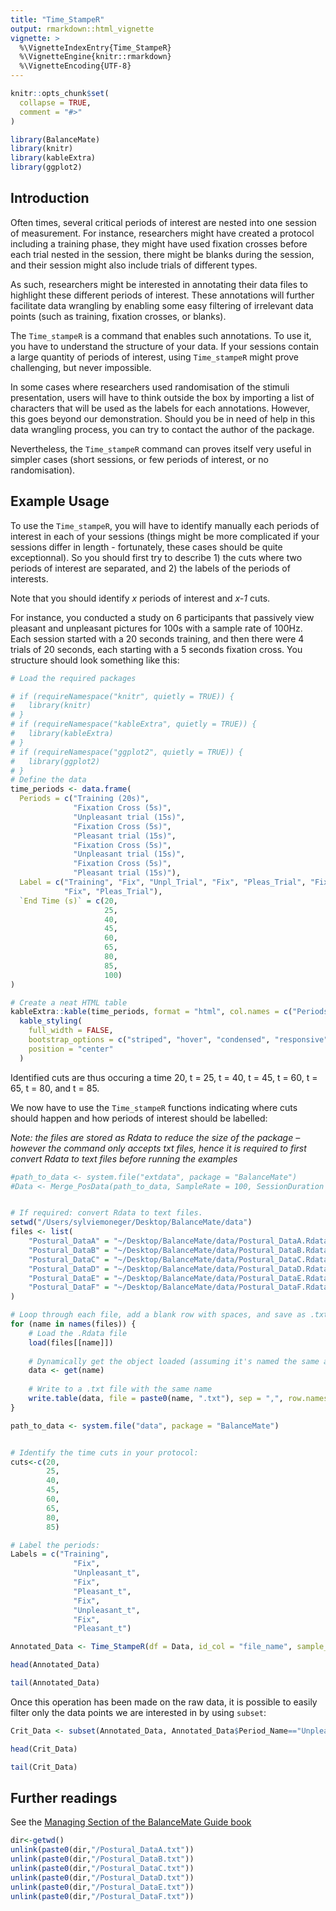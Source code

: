```yaml
---
title: "Time_StampeR"
output: rmarkdown::html_vignette
vignette: >
  %\VignetteIndexEntry{Time_StampeR}
  %\VignetteEngine{knitr::rmarkdown}
  %\VignetteEncoding{UTF-8}
---
```


```r
knitr::opts_chunk$set(
  collapse = TRUE,
  comment = "#>"
)
```

```r
library(BalanceMate)
library(knitr)
library(kableExtra)
library(ggplot2)
```

## Introduction

Often times, several critical periods of interest are nested into one session of measurement. For instance, researchers might have created a protocol including a training phase, they might have used fixation crosses before each trial nested in the session, there might be blanks during the session, and their session might also include trials of different types.

As such, researchers might be interested in annotating their data files to highlight these different periods of interest. These annotations will further facilitate data wrangling by enabling some easy filtering of irrelevant data points (such as training, fixation crosses, or blanks).

The `Time_stampeR` is a command that enables such annotations. To use it, you have to understand the structure of your data. If your sessions contain a large quantity of periods of interest, using `Time_stampeR` might prove challenging, but never impossible.

In some cases where researchers used randomisation of the stimuli presentation, users will have to think outside the box by importing a list of characters that will be used as the labels for each annotations. However, this goes beyond our demonstration. Should you be in need of help in this data wrangling process, you can try to contact the author of the package.

Nevertheless, the `Time_stampeR` command can proves itself very useful in simpler cases (short sessions, or few periods of interest, or no randomisation).

## Example Usage

To use the `Time_stampeR`, you will have to identify manually each periods of interest in each of your sessions (things might be more complicated if your sessions differ in length - fortunately, these cases should be quite exceptionnal). So you should first try to describe 1) the cuts where two periods of interest are separated, and 2) the labels of the periods of interests.

Note that you should identify *x* periods of interest and *x-1* cuts.

For instance, you conducted a study on 6 participants that passively view pleasant and unpleasant pictures for 100s with a sample rate of 100Hz. Each session started with a 20 seconds training, and then there were 4 trials of 20 seconds, each starting with a 5 seconds fixation cross. You structure should look something like this:

```r
# Load the required packages

# if (requireNamespace("knitr", quietly = TRUE)) {
#   library(knitr)
# }
# if (requireNamespace("kableExtra", quietly = TRUE)) {
#   library(kableExtra)
# }
# if (requireNamespace("ggplot2", quietly = TRUE)) {
#   library(ggplot2)
# }
# Define the data
time_periods <- data.frame(
  Periods = c("Training (20s)", 
              "Fixation Cross (5s)", 
              "Unpleasant trial (15s)", 
              "Fixation Cross (5s)", 
              "Pleasant trial (15s)", 
              "Fixation Cross (5s)", 
              "Unpleasant trial (15s)", 
              "Fixation Cross (5s)", 
              "Pleasant trial (15s)"), 
  Label = c("Training", "Fix", "Unpl_Trial", "Fix", "Pleas_Trial", "Fix", "Unpl_Trial",
            "Fix", "Pleas_Trial"),
  `End Time (s)` = c(20, 
                     25, 
                     40, 
                     45, 
                     60, 
                     65, 
                     80, 
                     85, 
                     100)
)

# Create a neat HTML table
kableExtra::kable(time_periods, format = "html", col.names = c("Periods of interest", "Label", "End Time (s)"), table.attr = "style='width:50%;'") %>%
  kable_styling(
    full_width = FALSE, 
    bootstrap_options = c("striped", "hover", "condensed", "responsive"),
    position = "center"
  ) 

```
Identified cuts are thus occuring a time 20, t = 25, t = 40, t = 45, t = 60, t = 65, t = 80, and t = 85. 

We now have to use the `Time_stampeR` functions indicating where cuts should happen and how periods of interest should be labelled:

*Note: the files are stored as Rdata to reduce the size of the package -- however the command only accepts txt files, hence it is required to first convert Rdata to text files before running the examples*

```r
#path_to_data <- system.file("extdata", package = "BalanceMate")
#Data <- Merge_PosData(path_to_data, SampleRate = 100, SessionDuration = 100)


# If required: convert Rdata to text files.
setwd("/Users/sylviemoneger/Desktop/BalanceMate/data")
files <- list(
    "Postural_DataA" = "~/Desktop/BalanceMate/data/Postural_DataA.Rdata",
    "Postural_DataB" = "~/Desktop/BalanceMate/data/Postural_DataB.Rdata",
    "Postural_DataC" = "~/Desktop/BalanceMate/data/Postural_DataC.Rdata",
    "Postural_DataD" = "~/Desktop/BalanceMate/data/Postural_DataD.Rdata",
    "Postural_DataE" = "~/Desktop/BalanceMate/data/Postural_DataE.Rdata",
    "Postural_DataF" = "~/Desktop/BalanceMate/data/Postural_DataF.Rdata"
)

# Loop through each file, add a blank row with spaces, and save as .txt
for (name in names(files)) {
    # Load the .Rdata file
    load(files[[name]])
    
    # Dynamically get the object loaded (assuming it's named the same as the file)
    data <- get(name)
    
    # Write to a .txt file with the same name
    write.table(data, file = paste0(name, ".txt"), sep = ",", row.names = FALSE, col.names = FALSE, quote = FALSE)
}

path_to_data <- system.file("data", package = "BalanceMate")


# Identify the time cuts in your protocol: 
cuts<-c(20, 
        25, 
        40, 
        45, 
        60, 
        65, 
        80, 
        85)

# Label the periods:
Labels = c("Training", 
              "Fix", 
              "Unpleasant_t", 
              "Fix", 
              "Pleasant_t", 
              "Fix", 
              "Unpleasant_t", 
              "Fix", 
              "Pleasant_t")

Annotated_Data <- Time_StampeR(df = Data, id_col = "file_name", sample_rate = 100, protocol_duration = 100, cuts = cuts, period_names = Labels)

head(Annotated_Data)

tail(Annotated_Data)

```

Once this operation has been made on the raw data, it is possible to easily filter only the data points we are interested in by using `subset`:

```r
Crit_Data <- subset(Annotated_Data, Annotated_Data$Period_Name=="Unpleasant_t" | Annotated_Data$Period_Name == "Pleasant_t")

head(Crit_Data)

tail(Crit_Data)
```

## Further readings

See the [Managing Section of the BalanceMate Guide book](https://jeanmoneger.com/book/managing-1) 


```r
dir<-getwd()
unlink(paste0(dir,"/Postural_DataA.txt"))
unlink(paste0(dir,"/Postural_DataB.txt"))
unlink(paste0(dir,"/Postural_DataC.txt"))
unlink(paste0(dir,"/Postural_DataD.txt"))
unlink(paste0(dir,"/Postural_DataE.txt"))
unlink(paste0(dir,"/Postural_DataF.txt"))

```
